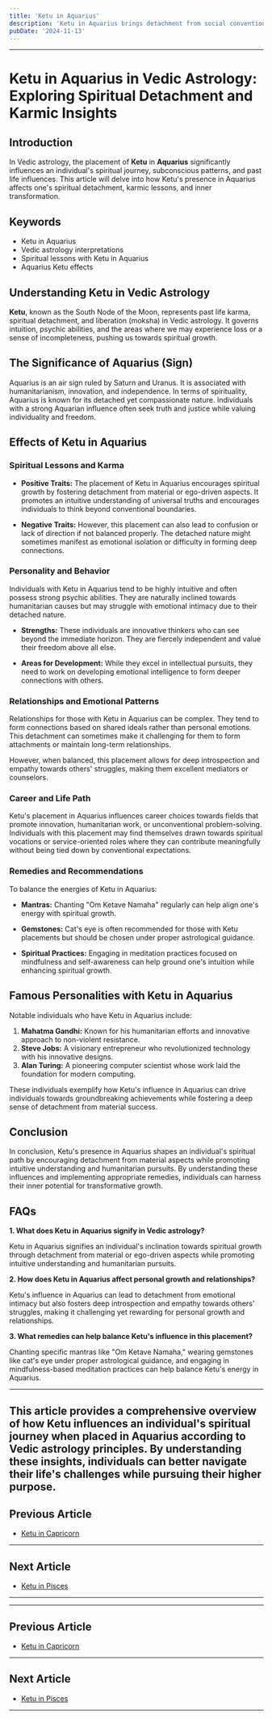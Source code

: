 ```yaml
---
title: 'Ketu in Aquarius'
description: 'Ketu in Aquarius brings detachment from social conventions and group associations. Individuals may feel like outsiders but possess innovative ideas and a unique perspective.'
pubDate: '2024-11-13'
---
```


---

# Ketu in Aquarius in Vedic Astrology: Exploring Spiritual Detachment and Karmic Insights

## Introduction

In Vedic astrology, the placement of **Ketu** in **Aquarius** significantly influences an individual's spiritual journey, subconscious patterns, and past life influences. This article will delve into how Ketu's presence in Aquarius affects one's spiritual detachment, karmic lessons, and inner transformation.

## Keywords

- Ketu in Aquarius
- Vedic astrology interpretations
- Spiritual lessons with Ketu in Aquarius
- Aquarius Ketu effects

## Understanding Ketu in Vedic Astrology

**Ketu**, known as the South Node of the Moon, represents past life karma, spiritual detachment, and liberation (moksha) in Vedic astrology. It governs intuition, psychic abilities, and the areas where we may experience loss or a sense of incompleteness, pushing us towards spiritual growth.

## The Significance of Aquarius (Sign)

Aquarius is an air sign ruled by Saturn and Uranus. It is associated with humanitarianism, innovation, and independence. In terms of spirituality, Aquarius is known for its detached yet compassionate nature. Individuals with a strong Aquarian influence often seek truth and justice while valuing individuality and freedom.

## Effects of Ketu in Aquarius

### Spiritual Lessons and Karma

- **Positive Traits:** The placement of Ketu in Aquarius encourages spiritual growth by fostering detachment from material or ego-driven aspects. It promotes an intuitive understanding of universal truths and encourages individuals to think beyond conventional boundaries.
  
- **Negative Traits:** However, this placement can also lead to confusion or lack of direction if not balanced properly. The detached nature might sometimes manifest as emotional isolation or difficulty in forming deep connections.

### Personality and Behavior

Individuals with Ketu in Aquarius tend to be highly intuitive and often possess strong psychic abilities. They are naturally inclined towards humanitarian causes but may struggle with emotional intimacy due to their detached nature.

- **Strengths:** These individuals are innovative thinkers who can see beyond the immediate horizon. They are fiercely independent and value their freedom above all else.
  
- **Areas for Development:** While they excel in intellectual pursuits, they need to work on developing emotional intelligence to form deeper connections with others.

### Relationships and Emotional Patterns

Relationships for those with Ketu in Aquarius can be complex. They tend to form connections based on shared ideals rather than personal emotions. This detachment can sometimes make it challenging for them to form attachments or maintain long-term relationships.

However, when balanced, this placement allows for deep introspection and empathy towards others' struggles, making them excellent mediators or counselors.

### Career and Life Path

Ketu's placement in Aquarius influences career choices towards fields that promote innovation, humanitarian work, or unconventional problem-solving. Individuals with this placement may find themselves drawn towards spiritual vocations or service-oriented roles where they can contribute meaningfully without being tied down by conventional expectations.

### Remedies and Recommendations

To balance the energies of Ketu in Aquarius:

- **Mantras:** Chanting "Om Ketave Namaha" regularly can help align one's energy with spiritual growth.
  
- **Gemstones:** Cat's eye is often recommended for those with Ketu placements but should be chosen under proper astrological guidance.
  
- **Spiritual Practices:** Engaging in meditation practices focused on mindfulness and self-awareness can help ground one's intuition while enhancing spiritual growth.

## Famous Personalities with Ketu in Aquarius

Notable individuals who have Ketu in Aquarius include:

1. **Mahatma Gandhi:** Known for his humanitarian efforts and innovative approach to non-violent resistance.
2. **Steve Jobs:** A visionary entrepreneur who revolutionized technology with his innovative designs.
3. **Alan Turing:** A pioneering computer scientist whose work laid the foundation for modern computing.

These individuals exemplify how Ketu's influence in Aquarius can drive individuals towards groundbreaking achievements while fostering a deep sense of detachment from material success.

## Conclusion

In conclusion, Ketu's presence in Aquarius shapes an individual's spiritual path by encouraging detachment from material aspects while promoting intuitive understanding and humanitarian pursuits. By understanding these influences and implementing appropriate remedies, individuals can harness their inner potential for transformative growth.

## FAQs

**1. What does Ketu in Aquarius signify in Vedic astrology?**

Ketu in Aquarius signifies an individual's inclination towards spiritual growth through detachment from material or ego-driven aspects while promoting intuitive understanding and humanitarian pursuits.

**2. How does Ketu in Aquarius affect personal growth and relationships?**

Ketu's influence in Aquarius can lead to detachment from emotional intimacy but also fosters deep introspection and empathy towards others' struggles, making it challenging yet rewarding for personal growth and relationships.

**3. What remedies can help balance Ketu's influence in this placement?**

Chanting specific mantras like "Om Ketave Namaha," wearing gemstones like cat's eye under proper astrological guidance, and engaging in mindfulness-based meditation practices can help balance Ketu's energy in Aquarius.

---

This article provides a comprehensive overview of how Ketu influences an individual's spiritual journey when placed in Aquarius according to Vedic astrology principles. By understanding these insights, individuals can better navigate their life's challenges while pursuing their higher purpose.
---

## Previous Article
- [Ketu in Capricorn](/blogs-md/0809_Ketu_in_Rashi/080910_Ketu_in_Capricorn.mdx)

---

## Next Article
- [Ketu in Pisces](/blogs-md/0809_Ketu_in_Rashi/080912_Ketu_in_Pisces.mdx)

---
---

## Previous Article
- [Ketu in Capricorn](080910_Ketu_in_Capricorn.mdx)

---

## Next Article
- [Ketu in Pisces](080912_Ketu_in_Pisces.mdx)

---
